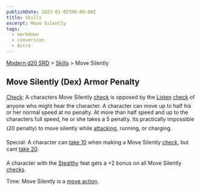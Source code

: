 ```yaml
---
publishDate: 2023-01-02T00:00:00Z
title: Skills
excerpt: Move Silently
tags:
  - markdown
  - conversion
  - Astro
---
```


[Modern d20 SRD](/#modernD20) > [Skills](modern-d20-srd-skills-index) > Move Silently

## Move Silently (Dex) Armor Penalty

[Check](modern-d20-srd-skills-skill-basics-php#skill-check-index): A characters Move Silently [check](modern-d20-srd-skills-skill-basics-php#skill-check-index) is opposed by the [Listen](modern-d20-srd-skills-listen) [check](modern-d20-srd-skills-skill-basics-php#skill-check-index) of anyone who might hear the character. A character can move up to half his or her normal speed at no penalty. At more than half speed and up to the characters full speed, he or she takes a 5 penalty. Its practically impossible (20 penalty) to move silently while [attacking](modern-d20-srd-combat-attack-actions), running, or charging.

Special: A character can [take 10](modern-d20-srd-skills-skill-basics-php#take10-index) when making a Move Silently [check](modern-d20-srd-skills-skill-basics-php#skill-check-index), but cant [take 20](modern-d20-srd-skills-skill-basics-php#take20-index).

A character with the [Stealthy](modern-d20-srd-feats-stealthy) feat gets a +2 bonus on all Move Silently [checks](modern-d20-srd-skills-skill-basics-php#skill-check-index).

Time: Move Silently is a [move action](modern-d20-srd-combat-move-actions).
